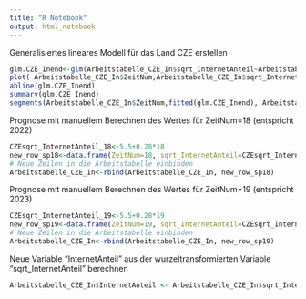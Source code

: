 ```yaml
---
title: "R Notebook"
output: html_notebook
---
```

Generalisiertes lineares Modell für das Land CZE erstellen
```r
glm.CZE_Inend<-glm(Arbeitstabelle_CZE_In$sqrt_InternetAnteil~Arbeitstabelle_CZE_In$ZeitNum)
plot( Arbeitstabelle_CZE_In$ZeitNum,Arbeitstabelle_CZE_In$sqrt_InternetAnteil)
abline(glm.CZE_Inend)
summary(glm.CZE_Inend)
segments(Arbeitstabelle_CZE_In$ZeitNum,fitted(glm.CZE_Inend), Arbeitstabelle_CZE_In$ZeitNum,Arbeitstabelle_CZE_In$sqrt_InternetAnteil)
```
Prognose mit manuellem Berechnen des Wertes für ZeitNum=18 (entspricht 2022)
```r
CZEsqrt_InternetAnteil_18<-5.5+0.28*18
new_row_sp18<-data.frame(ZeitNum=18, sqrt_InternetAnteil=CZEsqrt_InternetAnteil_18)
# Neue Zeilen in die Arbeitstabelle einbinden
Arbeitstabelle_CZE_In<-rbind(Arbeitstabelle_CZE_In, new_row_sp18)
```
Prognose mit manuellem Berechnen des Wertes für ZeitNum=19 (entspricht 2023)
```r
CZEsqrt_InternetAnteil_19<-5.5+0.28*19
new_row_sp19<-data.frame(ZeitNum=19, sqrt_InternetAnteil=CZEsqrt_InternetAnteil_19)
# Neue Zeilen in die Arbeitstabelle einbinden
Arbeitstabelle_CZE_In<-rbind(Arbeitstabelle_CZE_In, new_row_sp19)
```
Neue Variable "InternetAnteil" aus der wurzeltransformierten Variable "sqrt_InternetAnteil" berechnen
```r
Arbeitstabelle_CZE_In$InternetAnteil <- Arbeitstabelle_CZE_In$sqrt_InternetAnteil*Arbeitstabelle_CZE_In$sqrt_InternetAnteil
```
